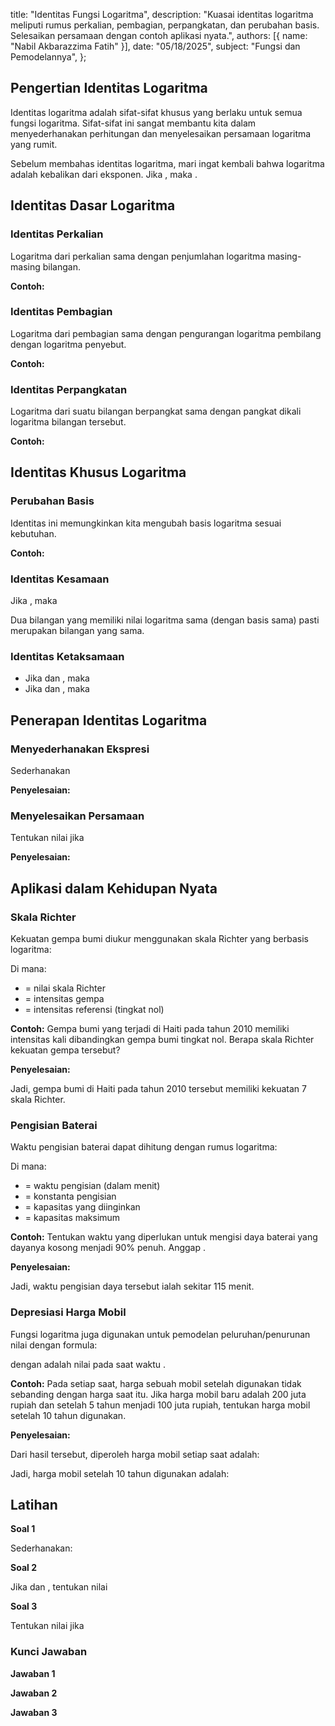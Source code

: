   title: "Identitas Fungsi Logaritma",
  description: "Kuasai identitas logaritma meliputi rumus perkalian, pembagian, perpangkatan, dan perubahan basis. Selesaikan persamaan dengan contoh aplikasi nyata.",
  authors: [{ name: "Nabil Akbarazzima Fatih" }],
  date: "05/18/2025",
  subject: "Fungsi dan Pemodelannya",
};

## Pengertian Identitas Logaritma

Identitas logaritma adalah sifat-sifat khusus yang berlaku untuk semua fungsi logaritma. Sifat-sifat ini sangat membantu kita dalam menyederhanakan perhitungan dan menyelesaikan persamaan logaritma yang rumit.

Sebelum membahas identitas logaritma, mari ingat kembali bahwa logaritma adalah kebalikan dari eksponen. Jika <InlineMath math="b^x = a" />, maka <InlineMath math="^b\log a = x" />.

## Identitas Dasar Logaritma

### Identitas Perkalian

<BlockMath math="^b\log(MN) = {^b\log M} + {^b\log N}" />

Logaritma dari perkalian sama dengan penjumlahan logaritma masing-masing bilangan.

**Contoh:**

<BlockMath math="^2\log(8 \times 4) = {^2\log 8} + {^2\log 4} = 3 + 2 = 5" />

### Identitas Pembagian

<BlockMath math="^b\log\left(\frac{M}{N}\right) = {^b\log M} - {^b\log N}" />

Logaritma dari pembagian sama dengan pengurangan logaritma pembilang dengan logaritma penyebut.

**Contoh:**

<BlockMath math="^3\log\left(\frac{81}{9}\right) = {^3\log 81} - {^3\log 9} = 4 - 2 = 2" />

### Identitas Perpangkatan

<BlockMath math="^b\log(M^p) = p \cdot {^b\log M}" />

Logaritma dari suatu bilangan berpangkat sama dengan pangkat dikali logaritma bilangan tersebut.

**Contoh:**

<BlockMath math="^2\log(4^3) = 3 \cdot {^2\log 4} = 3 \times 2 = 6" />

## Identitas Khusus Logaritma

### Perubahan Basis

<BlockMath math="^b\log M = \frac{^a\log M}{^a\log b}" />

Identitas ini memungkinkan kita mengubah basis logaritma sesuai kebutuhan.

**Contoh:**

<BlockMath math="^3\log 9 = \frac{^{10}\log 9}{^{10}\log 3} = \frac{0,954}{0,477} = 2" />

### Identitas Kesamaan

Jika <InlineMath math="^b\log M = {^b\log N}" />, maka <InlineMath math="M = N" />

Dua bilangan yang memiliki nilai logaritma sama (dengan basis sama) pasti merupakan bilangan yang sama.

### Identitas Ketaksamaan

- Jika <InlineMath math="b > 1" /> dan <InlineMath math="^b\log M < {^b\log N}" />, maka <InlineMath math="M < N" />
- Jika <InlineMath math="0 < b < 1" /> dan <InlineMath math="^b\log M < {^b\log N}" />, maka <InlineMath math="M > N" />

## Penerapan Identitas Logaritma

### Menyederhanakan Ekspresi

Sederhanakan <InlineMath math="^2\log 32 + {^2\log 8} - {^2\log 4}" />

**Penyelesaian:**

<div className="flex flex-col gap-4">
  <BlockMath math="^2\log 32 + {^2\log 8} - {^2\log 4}" />
  <BlockMath math="= {^2\log(32 \times 8)} - {^2\log 4}" />
  <BlockMath math="= {^2\log 256} - {^2\log 4}" />
  <BlockMath math="= {^2\log\left(\frac{256}{4}\right)}" />
  <BlockMath math="= {^2\log 64} = 6" />
</div>

### Menyelesaikan Persamaan

Tentukan nilai <InlineMath math="x" /> jika <InlineMath math="^3\log x + {^3\log 9} = {^3\log 81}" />

**Penyelesaian:**

<div className="flex flex-col gap-4">
  <BlockMath math="^3\log x + {^3\log 9} = {^3\log 81}" />
  <BlockMath math="^3\log(x \times 9) = {^3\log 81}" />
  <BlockMath math="x \times 9 = 81" />
  <BlockMath math="x = \frac{81}{9} = 9" />
</div>

## Aplikasi dalam Kehidupan Nyata

### Skala Richter

Kekuatan gempa bumi diukur menggunakan skala Richter yang berbasis logaritma:

<BlockMath math="R = \log\left(\frac{I}{I_0}\right)" />

Di mana:

- <InlineMath math="R" /> = nilai skala Richter
- <InlineMath math="I" /> = intensitas gempa
- <InlineMath math="I_0" /> = intensitas referensi (tingkat nol)

**Contoh:** Gempa bumi yang terjadi di Haiti pada tahun 2010 memiliki intensitas <InlineMath math="10^7" /> kali dibandingkan gempa bumi tingkat nol. Berapa skala Richter kekuatan gempa tersebut?

**Penyelesaian:**

<div className="flex flex-col gap-4">
  <BlockMath math="R = \log\left(\frac{I}{I_0}\right)" />
  <BlockMath math="= \log\left(\frac{10^7 I_0}{I_0}\right)" />
  <BlockMath math="= \log(10^7)" />
  <BlockMath math="= 7" />
</div>

Jadi, gempa bumi di Haiti pada tahun 2010 tersebut memiliki kekuatan 7 skala Richter.

### Pengisian Baterai

Waktu pengisian baterai dapat dihitung dengan rumus logaritma:

<BlockMath math="t = -\frac{1}{k}\ln\left(1 - \frac{C}{C_0}\right)" />

Di mana:

- <InlineMath math="t" /> = waktu pengisian (dalam menit)
- <InlineMath math="k" /> = konstanta pengisian
- <InlineMath math="C" /> = kapasitas yang diinginkan
- <InlineMath math="C_0" /> = kapasitas maksimum

**Contoh:** Tentukan waktu yang diperlukan untuk mengisi daya baterai yang dayanya kosong menjadi 90% penuh. Anggap <InlineMath math="k = 0,02" />.

**Penyelesaian:**

<div className="flex flex-col gap-4">
  <BlockMath math="t = -\frac{1}{k}\ln\left(1 - \frac{C}{C_0}\right)" />
  <BlockMath math="= -\frac{1}{0,02}\ln\left(1 - \frac{0,9C_0}{C_0}\right)" />
  <BlockMath math="= -50\ln(1 - 0,9)" />
  <BlockMath math="= -50\ln(0,1)" />
  <BlockMath math="\approx 115,13" />
</div>

Jadi, waktu pengisian daya tersebut ialah sekitar 115 menit.

### Depresiasi Harga Mobil

Fungsi logaritma juga digunakan untuk pemodelan peluruhan/penurunan nilai dengan formula:

<BlockMath math="H(t) = ce^{kt}" />

dengan <InlineMath math="H(t)" /> adalah nilai pada saat waktu <InlineMath math="t" />.

**Contoh:** Pada setiap saat, harga sebuah mobil setelah digunakan tidak sebanding dengan harga saat itu. Jika harga mobil baru adalah 200 juta rupiah dan setelah 5 tahun menjadi 100 juta rupiah, tentukan harga mobil setelah 10 tahun digunakan.

**Penyelesaian:**

<div className="flex flex-col gap-4">
  <BlockMath math="H(0) = 200 \text{ juta, maka } 200 = ce^0 = c" />
  <BlockMath math="H(5) = 100 \text{ juta, maka } 100 = 200e^{5k}" />
  <BlockMath math="e^{5k} = \frac{1}{2} \text{, sehingga } 5k = \ln\left(\frac{1}{2}\right)" />
  <BlockMath math="k = \frac{1}{5}\ln\left(\frac{1}{2}\right) = -0,1386" />
</div>

Dari hasil tersebut, diperoleh harga mobil setiap saat <InlineMath math="t" /> adalah:

<BlockMath math="H(t) = 200e^{-0,1386t}" />

Jadi, harga mobil setelah 10 tahun digunakan adalah:

<BlockMath math="H(10) = 200e^{-0,1386(10)} = 200e^{-1,386} \approx 50 \text{ juta rupiah}" />

## Latihan

**Soal 1**

Sederhanakan: <InlineMath math="^5\log 125 + {^5\log 25} - {^5\log 5}" />

**Soal 2**

Jika <InlineMath math="^2\log x = 3" /> dan <InlineMath math="^2\log y = 5" />, tentukan nilai <InlineMath math="^2\log(xy)" />

**Soal 3**

Tentukan nilai <InlineMath math="x" /> jika <InlineMath math="^4\log(x-1) = {^4\log 16} - {^4\log 2}" />

### Kunci Jawaban

**Jawaban 1**

<div className="flex flex-col gap-4">
  <BlockMath math="^5\log 125 + {^5\log 25} - {^5\log 5}" />
  <BlockMath math="= 3 + 2 - 1 = 4" />
</div>

**Jawaban 2**

<div className="flex flex-col gap-4">
  <BlockMath math="^2\log(xy) = {^2\log x} + {^2\log y}" />
  <BlockMath math="= 3 + 5 = 8" />
</div>

**Jawaban 3**

<div className="flex flex-col gap-4">
  <BlockMath math="^4\log(x-1) = {^4\log 16} - {^4\log 2}" />
  <BlockMath math="^4\log(x-1) = {^4\log\left(\frac{16}{2}\right)}" />
  <BlockMath math="^4\log(x-1) = {^4\log 8}" />
  <BlockMath math="x - 1 = 8" />
  <BlockMath math="x = 9" />
</div>
